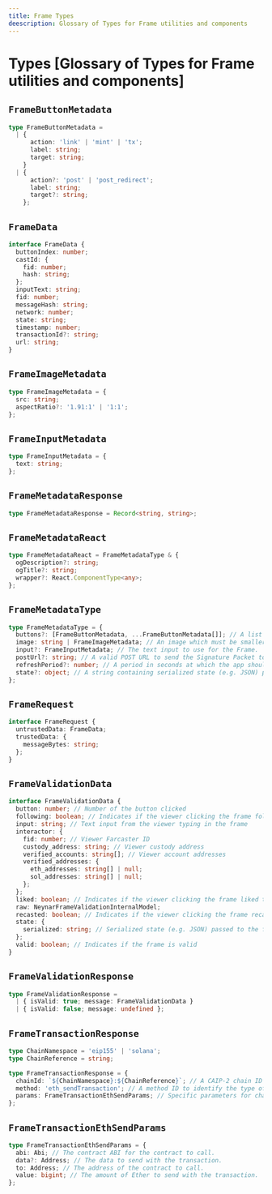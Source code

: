 ```yaml
---
title: Frame Types
deescription: Glossary of Types for Frame utilities and components
---
```


# Types [Glossary of Types for Frame utilities and components]

## `FrameButtonMetadata`

```ts
type FrameButtonMetadata =
  | {
      action: 'link' | 'mint' | 'tx';
      label: string;
      target: string;
    }
  | {
      action?: 'post' | 'post_redirect';
      label: string;
      target?: string;
    };
```

## `FrameData`

```ts
interface FrameData {
  buttonIndex: number;
  castId: {
    fid: number;
    hash: string;
  };
  inputText: string;
  fid: number;
  messageHash: string;
  network: number;
  state: string;
  timestamp: number;
  transactionId?: string;
  url: string;
}
```

## `FrameImageMetadata`

```ts
type FrameImageMetadata = {
  src: string;
  aspectRatio?: '1.91:1' | '1:1';
};
```

## `FrameInputMetadata`

```ts
type FrameInputMetadata = {
  text: string;
};
```

## `FrameMetadataResponse`

```ts
type FrameMetadataResponse = Record<string, string>;
```

## `FrameMetadataReact`

```ts
type FrameMetadataReact = FrameMetadataType & {
  ogDescription?: string;
  ogTitle?: string;
  wrapper?: React.ComponentType<any>;
};
```

## `FrameMetadataType`

```ts
type FrameMetadataType = {
  buttons?: [FrameButtonMetadata, ...FrameButtonMetadata[]]; // A list of strings which are the label for the buttons in the frame (max 4 buttons).
  image: string | FrameImageMetadata; // An image which must be smaller than 10MB and should have an aspect ratio of 1.91:1
  input?: FrameInputMetadata; // The text input to use for the Frame.
  postUrl?: string; // A valid POST URL to send the Signature Packet to.
  refreshPeriod?: number; // A period in seconds at which the app should expect the image to update.
  state?: object; // A string containing serialized state (e.g. JSON) passed to the frame server.
};
```

## `FrameRequest`

```ts
interface FrameRequest {
  untrustedData: FrameData;
  trustedData: {
    messageBytes: string;
  };
}
```

## `FrameValidationData`

```ts
interface FrameValidationData {
  button: number; // Number of the button clicked
  following: boolean; // Indicates if the viewer clicking the frame follows the cast author
  input: string; // Text input from the viewer typing in the frame
  interactor: {
    fid: number; // Viewer Farcaster ID
    custody_address: string; // Viewer custody address
    verified_accounts: string[]; // Viewer account addresses
    verified_addresses: {
      eth_addresses: string[] | null;
      sol_addresses: string[] | null;
    };
  };
  liked: boolean; // Indicates if the viewer clicking the frame liked the cast
  raw: NeynarFrameValidationInternalModel;
  recasted: boolean; // Indicates if the viewer clicking the frame recasted the cast
  state: {
    serialized: string; // Serialized state (e.g. JSON) passed to the frame server
  };
  valid: boolean; // Indicates if the frame is valid
}
```

## `FrameValidationResponse`

```ts
type FrameValidationResponse =
  | { isValid: true; message: FrameValidationData }
  | { isValid: false; message: undefined };
```

## `FrameTransactionResponse`

```ts
type ChainNamespace = 'eip155' | 'solana';
type ChainReference = string;

type FrameTransactionResponse = {
  chainId: `${ChainNamespace}:${ChainReference}`; // A CAIP-2 chain ID to identify the tx network
  method: 'eth_sendTransaction'; // A method ID to identify the type of tx request.
  params: FrameTransactionEthSendParams; // Specific parameters for chainId and method
};
```

## `FrameTransactionEthSendParams`

```ts
type FrameTransactionEthSendParams = {
  abi: Abi; // The contract ABI for the contract to call.
  data?: Address; // The data to send with the transaction.
  to: Address; // The address of the contract to call.
  value: bigint; // The amount of Ether to send with the transaction.
};
```
